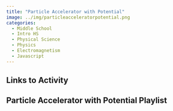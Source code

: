 ```yaml
---
title: "Particle Accelerator with Potential"
image: ../img/particleacceleratorpotential.png
categories:
  - Middle School
  - Intro HS
  - Physical Science
  - Physics
  - Electromagnetism
  - Javascript
---
```


## Links to Activity

## Particle Accelerator with Potential Playlist